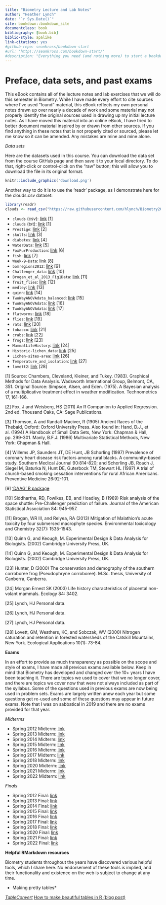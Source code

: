 ```yaml
--- 
title: "Biometry Lecture and Lab Notes"
author: "Heather Lynch"
date: "`r Sys.Date()`"
site: bookdown::bookdown_site
documentclass: book
bibliography: [book.bib]
biblio-style: apalike
link-citations: yes
#github-repo: seankross/bookdown-start
#url: 'http\://seankross.com/bookdown-start/'
#description: "Everything you need (and nothing more) to start a bookdown book."
---
```


# Preface, data sets, and past exams {-}

This eBook contains all of the lecture notes and lab exercises that we will do this semester in Biometry. While I have made every effort to cite sources where I've used "found" material, this eBook reflects my own personal notes drawn up over nearly a decade of work and some material may not properly identify the original sources used in drawing up my initial lecture notes. As I have moved this material into an online eBook, I have tried to better document material inspired by or drawn from other sources. If you find anything in these notes that is not properly cited or sourced, please let me know so it can be amended. Any mistakes are mine and mine alone.

*Data sets*

Here are the datasets used in this course. You can download the data set from the course GitHub page and then save it to your local directory. To do that, right-click or control-click on the "raw" button; this will allow you to download the file in its original format.

```r
knitr::include_graphics('download.png')
```

Another way to do it is to use the 'readr' package, as I demonstrate here for the clouds.csv dataset:

```r
library(readr)
clouds <- read_csv("https://raw.githubusercontent.com/hlynch/Biometry2023/master/_data/clouds.csv")
```

* `clouds` (csv): [link](https://github.com/hlynch/Biometry2023/tree/master/_data/clouds.csv) [1]
* `clouds` (txt): [link](https://github.com/hlynch/Biometry2023/tree/master/_data/clouds.txt) [1]
* `Prestige`: [link](https://github.com/hlynch/Biometry2023/tree/master/_data/Prestige.csv) [2]
* `skulls`: [link](https://github.com/hlynch/Biometry2023/tree/master/_data/skulls.txt) [3]
* `diabetes`: [link](https://github.com/hlynch/Biometry2023/tree/master/_data/diabetes.csv) [4]
* `WaterData`: [link](https://github.com/hlynch/Biometry2023/tree/master/_data/WaterData.csv) [5]
* `FoxFurProduction`: [link](https://github.com/hlynch/Biometry2023/tree/master/_data/FoxFurProduction.csv) [6]  
* `fish`: [link](https://github.com/hlynch/Biometry2023/tree/master/_data/fish.txt) [7]
* `Week-9-Data`: [link](https://github.com/hlynch/Biometry2023/tree/master/_data/Week-9-Data.txt) [8]
* `bomregions2012`: [link](https://github.com/hlynch/Biometry2023/tree/master/_data/bomregions2012.csv) [9]
* `Challenger_data`: [link](https://github.com/hlynch/Biometry2023/tree/master/_data/Challenger_data.csv) [10]
* `Brogan_et_al_2013_Fig1Data`: [link](https://github.com/hlynch/Biometry2023/tree/master/_data/Brogan_et_al_2013_Fig1Data.xlsx) [11]
* `fruit_flies`: [link](https://github.com/hlynch/Biometry2023/tree/master/_data/fruit_flies.csv) [12]
* `medley`: [link](https://github.com/hlynch/Biometry2023/tree/master/_data/medley.csv) [13]
* `quinn`: [link](https://github.com/hlynch/Biometry2023/tree/master/_data/quinn.csv) [14]
* `TwoWayANOVAdata_balanced`: [link](https://github.com/hlynch/Biometry2023/tree/master/_data/TwoWayANOVAdata_balanced.csv) [15]
* `TwoWayANOVAdata`: [link](https://github.com/hlynch/Biometry2023/tree/master/_data/TwoWayANOVAdata.csv) [16]
* `TwoWayANOVAdata`: [link](https://github.com/hlynch/Biometry2023/tree/master/_data/TwoWayANOVAdata.csv) [17]
* `flatworms`: [link](https://github.com/hlynch/Biometry2023/tree/master/_data/flatworms.csv) [18]
* `flies`: [link](https://github.com/hlynch/Biometry2023/tree/master/_data/flies.txt) [19]
* `rats`: [link](https://github.com/hlynch/Biometry2023/tree/master/_data/rats.txt) [20]
* `tobacco`: [link](https://github.com/hlynch/Biometry2023/tree/master/_data/tobacco.csv) [21]
* `crabs`: [link](https://github.com/hlynch/Biometry2023/tree/master/_data/crabs.csv) [22]
* `frogs`: [link](https://github.com/hlynch/Biometry2023/tree/master/_data/frogs.csv) [23]
* `MammalLifeHistory`: [link](https://github.com/hlynch/Biometry2023/tree/master/_data/MammalLifeHistory.csv) [24]
* `Historic-lichen_data`: [link](https://github.com/hlynch/Biometry2023/tree/master/_data/Historic-lichen-data.xls) [25]
* `Lichen-sites-area`: [link](https://github.com/hlynch/Biometry2023/tree/master/_data/Lichen-sites-area.xls) [26]
* `Temperature_and_isolation`: [link](https://github.com/hlynch/Biometry2023/tree/master/_data/Temperature_and_isolation.xls) [27]
* `lovett2`: [link](https://github.com/hlynch/Biometry2023/tree/master/_data/lovett2.csv) [28]

[1] Source: Chambers, Cleveland, Kleiner, and Tukey. (1983). Graphical Methods for Data Analysis. Wadsworth International Group, Belmont, CA, 351. Original Source: Simpson, Alsen, and Eden. (1975). A Bayesian analysis of a multiplicative treatment effect in weather modification. Technometrics 17, 161-166.

[2] Fox, J and Weisberg, HS (2011) An R Companion to Applied Regression. 2nd ed. Thousand Oaks, CA: Sage Publications.

[3] Thomson, A and Randall-Maciver, R (1905) Ancient Races of the Thebaid, Oxford: Oxford University Press. Also found in: Hand, D.J., et al. (1994) A Handbook of Small Data Sets, New York: Chapman & Hall, pp. 299-301. Manly, B.F.J. (1986) Multivariate Statistical Methods, New York: Chapman & Hall.

[4] Willems JP, Saunders JT, DE Hunt, JB Schorling (1997) Prevalence of coronary heart disease risk factors among rural blacks. A community-based study. Southern Medical Journal 90:814-820; and Schorling JB, Roach J, Siegel M, Baturka N, Hunt DE, Guterbock TM, Stewart HL (1997) A trial of church-based smoking cessation interventions for rural African Americans. Preventive Medicine 26:92-101.

[9] ['DAAG' R package](https://search.r-project.org/CRAN/refmans/DAAG/html/00Index.html)

[10] Siddhartha, RD, Fowlkes, EB, and Hoadley, B (1989) Risk analysis of the space shuttle: Pre-Challenger prediction of failure. Journal of the American Statistical Association 84: 945-957.

[11] Brogan, WR III, and Relyea, RA (2013) Mitigation of Malathion's acute toxicity by four submersed macrophyte species. Environmental toxicology and Chemistry 32(7): 1535-1543.

[13] Quinn G, and Keough, M. Experimental Design & Data Analysis for Biologists. (2002) Cambridge University Press, UK.

[14] Quinn G, and Keough, M. Experimental Design & Data Analysis for Biologists. (2002) Cambridge University Press, UK.

[23] Hunter, D (2000) The conservation and demography of the southern corroboree frog (Pseudophryne corroboree). M.Sc. thesis, University of Canberra, Canberra.

[24] Morgan Ernest SK (2003) Life history characteristics of placental non-volant mammals. Ecology 84: 3402.

[25] Lynch, HJ Personal data.

[26] Lynch, HJ Personal data.

[27] Lynch, HJ Personal data.

[28] Lovett, GM, Weathers, KC, and Sobczak, WV (2000) Nitrogen saturation and retention in forested watersheds of the Catskill Mountains, New York. Ecological Applications 10(1): 73-84.

**Exams**

In an effort to provide as much transparency as possible on the scope and style of exams, I have made all previous exams available below. Keep in mind that Biometry has developed and changed over the 10+ years I have been teaching it. There are topics we used to cover that we no longer cover, and there are topics we cover now that were not always included as part of the syllabus. Some of the questions used in previous exams are now being used in problem sets. Exams are largely written anew each year but some questions get re-used and some of these questions may appear in future exams. Note that I was on sabbatical in 2019 and there are no exams provided for that year.

*Midterms*

* Spring 2012 Midterm: [link](https://github.com/hlynch/Biometry2023/tree/master/_data/Midterm_exam_Spring2012.pdf)
* Spring 2013 Midterm: [link](https://github.com/hlynch/Biometry2023/tree/master/_data/Midterm_exam_Spring2013.pdf)
* Spring 2014 Midterm: [link](https://github.com/hlynch/Biometry2023/tree/master/_data/Midterm_exam_Spring2014.pdf)
* Spring 2015 Midterm: [link](https://github.com/hlynch/Biometry2023/tree/master/_data/Midterm_exam_Spring2015.pdf)
* Spring 2016 Midterm: [link](https://github.com/hlynch/Biometry2023/tree/master/_data/Midterm_exam_Spring2016.pdf)
* Spring 2017 Midterm: [link](https://github.com/hlynch/Biometry2023/tree/master/_data/Midterm_exam_Spring2017.pdf)
* Spring 2018 Midterm: [link](https://github.com/hlynch/Biometry2023/tree/master/_data/Midterm_exam_Spring2018.pdf)
* Spring 2020 Midterm: [link](https://github.com/hlynch/Biometry2023/tree/master/_data/Midterm_exam_Spring2020.pdf)
* Spring 2021 Midterm: [link](https://github.com/hlynch/Biometry2023/tree/master/_data/Midterm_exam_Spring2021.pdf)
* Spring 2022 Midterm: [link](https://github.com/hlynch/Biometry2023/tree/master/_data/Midterm_exam_Spring2022.pdf)

*Finals*

* Spring 2012 Final: [link](https://github.com/hlynch/Biometry2023/tree/master/_data/Final_exam_Spring2012.pdf)
* Spring 2013 Final: [link](https://github.com/hlynch/Biometry2023/tree/master/_data/Final_exam_Spring2013.pdf)
* Spring 2014 Final: [link](https://github.com/hlynch/Biometry2023/tree/master/_data/Final_exam_Spring2014.pdf)
* Spring 2015 Final: [link](https://github.com/hlynch/Biometry2023/tree/master/_data/Final_exam_Spring2015.pdf)
* Spring 2016 Final: [link](https://github.com/hlynch/Biometry2023/tree/master/_data/Final_exam_Spring2016.pdf)
* Spring 2017 Final: [link](https://github.com/hlynch/Biometry2023/tree/master/_data/Final_exam_Spring2017.pdf)
* Spring 2018 Final: [link](https://github.com/hlynch/Biometry2023/tree/master/_data/Final_exam_Spring2018.pdf)
* Spring 2020 Final: [link](https://github.com/hlynch/Biometry2023/tree/master/_data/Final_exam_Spring2020.pdf)
* Spring 2021 Final: [link](https://github.com/hlynch/Biometry2023/tree/master/_data/Final_exam_Spring2021.pdf)
* Spring 2022 Final: [link](https://github.com/hlynch/Biometry2023/tree/master/_data/Final_exam_Spring2022.pdf)


**Helpful RMarkdown resources**

Biometry students throughout the years have discovered various helpful tools, which I share here. No endorsement of these tools is implied, and their functionality and existence on the web is subject to change at any time.

* Making pretty tables*

*[TableConvert](https://tableconvert.com/markdown-generator)
*[How to make beautiful tables in R (blog post)](https://rfortherestofus.com/2019/11/how-to-make-beautiful-tables-in-r/)